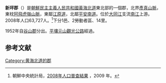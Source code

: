 {{Infobox  Korean settlement
| context = north
| img=DPRK2006_Hwangbuk-Sinpyong.PNG
| hangul =신평군
| hanja ={{linktext|新|坪|郡}}
| rr=Sinpyeong-gun
| mr=Sinp'yŏng-gun
|  pop = 63727
| popyear = 2008
|  divs = 1邑、2勞動者區、14里
}}
'''新坪郡'''（{{kor|諺=신평군|漢=新坪郡|羅=Sinphyŏng gun|f=y}}）是[[朝鮮民主主義人民共和國|朝鮮民主主義人民共和國]][[黃海北道|黃海北道]]東北部的一個郡，北界[[彥真山脈|彥真山脈]]，東枕[[阿飛虎嶺山脈|阿飛虎嶺山脈]]，東鄰[[江原道_(北)|江原道]]，北鄰[[平安南道|平安南道]]。位於[[大同江|大同江]]支流[[南江|南江]]上游。2008年人口63,727人。<ref>朝鮮中央統計局，[http://unstats.un.org/unsd/demographic/sources/census/2010_PHC/North_Korea/Final%20national%20census%20report.pdf   2008年人口普查結果] {{webarchive|url=https://web.archive.org/web/20110514111837/http://unstats.un.org/unsd/demographic/sources/census/2010_PHC/North_Korea/Final%20national%20census%20report.pdf |date=2011-05-14 }}，2009 年。</ref>下分1邑、2勞動者區、14里。

1952年自[[谷山郡|谷山郡]]分出。[[平壤元山觀光公路|平壤元山觀光公路]]經過。

==参考文献==
<div class="references-small">
<references></references>
</div>

{{黃海北道行政區劃}}

{{DEFAULTSORT:Sinphyong-gun}}
[[Category:黄海北道的郡|Category:黄海北道的郡]]